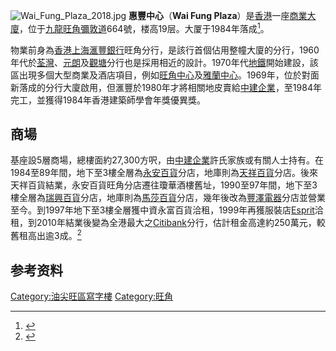 {{not|滙豐中心}}
[[File:Wai_Fung_Plaza_2018.jpg|thumb]]
'''惠豐中心'''（'''Wai Fung Plaza'''）是[[香港|香港]]一座[[商業大廈|商業大廈]]，位于[[九龍|九龍]][[旺角|旺角]][[彌敦道|彌敦道]]664號，楼高19层。大厦于1984年落成<ref>{{Cite web |url=http://www.primeoffice.hk/hong_kong_office/building_index/Building_Profile.asp?B=7111 |title=Wai Fung Plaza (惠豐中心) - 寫字樓出租/出售| PrimeOffice.hk |access-date=2011-08-13 |archive-url=https://web.archive.org/web/20130502041348/http://www.primeoffice.hk/hong_kong_office/building_index/Building_Profile.asp?B=7111 |archive-date=2013-05-02 |dead-url=yes }}</ref>。

物業前身為[[香港上海滙豐銀行|香港上海滙豐銀行]]旺角分行，是該行首個佔用整幢大廈的分行，1960年代於[[荃灣|荃灣]]、[[元朗|元朗]]及[[觀塘|觀塘]]分行也是採用相近的設計。1970年代[[港鐵|地鐵]]開始建設，該區出現多個大型商業及酒店項目，例如[[旺角中心|旺角中心]]及[[雅蘭中心|雅蘭中心]]。1969年，位於對面新落成的分行大廈啟用，但滙豐於1980年才將相關地皮賣給[[中建企業|中建企業]]，至1984年完工，並獲得1984年香港建築師學會年獎優異獎。

==商場==
基座設5層商場，總樓面約27,300方呎，由[[中建企業|中建企業]]許氏家族或有關人士持有。在1984至89年間，地下至3樓全層為[[永安百貨|永安百貨]]分店，地庫則為[[天祥百貨|天祥百貨]]分店。後來天祥百貨結業，永安百貨旺角分店遷往瓊華酒樓舊址，1990至97年間，地下至3樓全層為[[瑞興百貨|瑞興百貨]]分店，地庫則為[[馬莎百貨|馬莎百貨]]分店，幾年後改為[[豐澤電器|豐澤電器]]分店並營業至今。到1997年地下至3樓全層獲中資永富百貨洽租，1999年再獲服裝店[[Esprit|Esprit]]洽租，到2010年結業後變為全港最大之[[Citibank|Citibank]]分行，估計租金高達約250萬元，較舊租高出逾3成。<ref>{{cite news|author1=梁建國|title=花旗銀行 租惠豐中心3層 處旺角核心地段 估月租約250萬|url=http://www.unicorn-property.com.hk/articleDetail.php?searchnum=7052&searchitem=|accessdate=2017-01-29|publisher=香港經濟日報|date=2010-04-30}}</ref>

==参考资料==
{{reflist}}

{{香港建築小作品}}

[[Category:油尖旺區寫字樓|Category:油尖旺區寫字樓]]
[[Category:旺角|Category:旺角]]